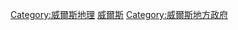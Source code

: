{{Commonscat|Principal areas of Wales}}

[[Category:威爾斯地理|Category:威爾斯地理]]
[[Category:英國行政區劃|威爾斯]]
[[Category:威爾斯地方政府|Category:威爾斯地方政府]]